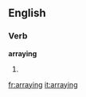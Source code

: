 ==English==

===Verb===
'''arraying'''

# {{present participle of|[[array]]}}

[[fr:arraying]]
[[it:arraying]]